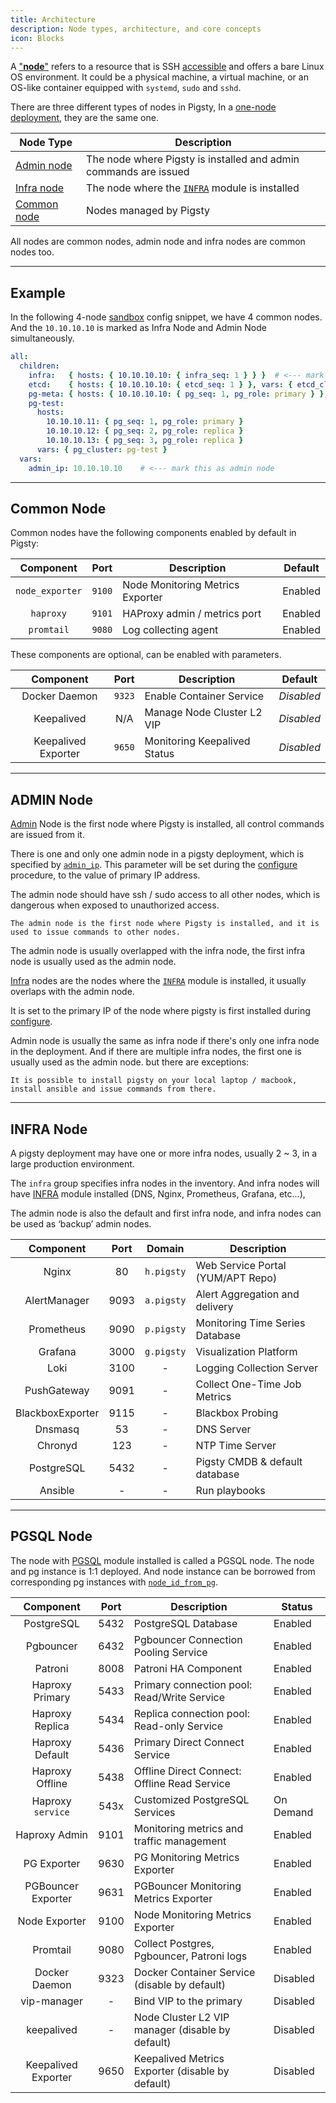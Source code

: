 ```yaml
---
title: Architecture
description: Node types, architecture, and core concepts
icon: Blocks
---
```


A ["**node**"](/docs/prepare/hardware#node) refers to a resource that is SSH [accessible](#accessibility) and offers a bare Linux OS environment.
It could be a physical machine, a virtual machine, or an OS-like container equipped with `systemd`, `sudo` and `sshd`.

There are three different types of nodes in Pigsty, In a [one-node deployment](/docs/install/start), they are the same one.

| Node Type                   | Description                                                      |
|-----------------------------|------------------------------------------------------------------|
| [Admin node](#admin-node)   | The node where Pigsty is installed and admin commands are issued |
| [Infra node](#infra-node)   | The node where the [`INFRA`](/docs/infra/) module is installed   |
| [Common node](#common-node) | Nodes managed by Pigsty                                          |

All nodes are common nodes, admin node and infra nodes are common nodes too.

------

## Example

In the following 4-node [sandbox](/docs/prepare/sandbox) config snippet, we have 4 common nodes.\
And the `10.10.10.10` is marked as Infra Node and Admin Node simultaneously.

```yaml
all:
  children:
    infra:   { hosts: { 10.10.10.10: { infra_seq: 1 } } }  # <--- mark this as infra node
    etcd:    { hosts: { 10.10.10.10: { etcd_seq: 1 } }, vars: { etcd_cluster: etcd } }
    pg-meta: { hosts: { 10.10.10.10: { pg_seq: 1, pg_role: primary } }, vars: { pg_cluster: pg-meta } }
    pg-test:
      hosts:
        10.10.10.11: { pg_seq: 1, pg_role: primary }
        10.10.10.12: { pg_seq: 2, pg_role: replica }
        10.10.10.13: { pg_seq: 3, pg_role: replica }
      vars: { pg_cluster: pg-test }
  vars:
    admin_ip: 10.10.10.10    # <--- mark this as admin node
```

------

## Common Node

Common nodes have the following components enabled by default in Pigsty:

|    Component    |  Port  | Description                      | Default |
|:---------------:|:------:|----------------------------------|---------|
| `node_exporter` | `9100` | Node Monitoring Metrics Exporter | Enabled |
|    `haproxy`    | `9101` | HAProxy admin / metrics port     | Enabled |
|   `promtail`    | `9080` | Log collecting agent             | Enabled |

These components are optional, can be enabled with parameters.

|      Component      |  Port  | Description                  | Default    |
|:-------------------:|:------:|------------------------------|------------|
|    Docker Daemon    | `9323` | Enable Container Service     | *Disabled* |
|     Keepalived      |  N/A   | Manage Node Cluster L2 VIP   | *Disabled* |
| Keepalived Exporter | `9650` | Monitoring Keepalived Status | *Disabled* |



------

## ADMIN Node

[Admin](/docs/prepare/admin) Node is the first node where Pigsty is installed, all control commands are issued from it.

There is one and only one admin node in a pigsty deployment, which is specified by [`admin_ip`](/docs/infra/param/#admin_ip).
This parameter will be set during the [configure](/docs/config/configure) procedure, to the value of primary IP address.

The admin node should have ssh / sudo access to all other nodes, which is dangerous when exposed to unauthorized access.

<Callout title="Admin node is the first node where Pigsty is installed" type="info">

    The admin node is the first node where Pigsty is installed, and it is used to issue commands to other nodes.

</Callout>

The admin node is usually overlapped with the infra node, the first infra node is usually used as the admin node.

[Infra](/docs/infra/) nodes are the nodes where the [`INFRA`](/docs/infra/) module is installed, it usually overlaps with the admin node.

It is set to the primary IP of the node where pigsty is first installed during [configure](/docs/setup/install/#configure).

Admin node is usually the same as infra node if there's only one infra node in the deployment.
And if there are multiple infra nodes, the first one is usually used as the admin node. but there are exceptions:

<Callout title="It is possible to use your local laptop as admin node" type="info">

    It is possible to install pigsty on your local laptop / macbook, install ansible and issue commands from there.

</Callout>

------

## INFRA Node

A pigsty deployment may have one or more infra nodes, usually 2 ~ 3, in a large production environment.

The `infra` group specifies infra nodes in the inventory. And infra nodes will have [INFRA](/docs/infra/) module installed (DNS, Nginx, Prometheus, Grafana, etc…),

The admin node is also the default and first infra node, and infra nodes can be used as ‘backup’ admin nodes.

|    Component     | Port |   Domain   | Description                       |
|:----------------:|:----:|:----------:|-----------------------------------|
|      Nginx       |  80  | `h.pigsty` | Web Service Portal (YUM/APT Repo) |
|   AlertManager   | 9093 | `a.pigsty` | Alert Aggregation and delivery    |
|    Prometheus    | 9090 | `p.pigsty` | Monitoring Time Series Database   |
|     Grafana      | 3000 | `g.pigsty` | Visualization Platform            |
|       Loki       | 3100 |     -      | Logging Collection Server         |
|   PushGateway    | 9091 |     -      | Collect One-Time Job Metrics      |
| BlackboxExporter | 9115 |     -      | Blackbox Probing                  |
|     Dnsmasq      |  53  |     -      | DNS Server                        |
|     Chronyd      | 123  |     -      | NTP Time Server                   |
|    PostgreSQL    | 5432 |     -      | Pigsty CMDB & default database    |
|     Ansible      |  -   |     -      | Run playbooks                     |

------

## PGSQL Node

The node with [PGSQL](/docs/pgsql/) module installed is called a PGSQL node. The node and pg instance is 1:1 deployed. And node instance can be borrowed from corresponding pg instances with [`node_id_from_pg`](/docs/node/param/#node_id_from_pg).

|      Component      | Port | Description                                      | Status    |
|:-------------------:|:----:|--------------------------------------------------|-----------|
|     PostgreSQL      | 5432 | PostgreSQL Database                              | Enabled   |
|      Pgbouncer      | 6432 | Pgbouncer Connection Pooling Service             | Enabled   |
|       Patroni       | 8008 | Patroni HA Component                             | Enabled   |
|   Haproxy Primary   | 5433 | Primary connection pool: Read/Write Service      | Enabled   |
|   Haproxy Replica   | 5434 | Replica connection pool: Read-only Service       | Enabled   |
|   Haproxy Default   | 5436 | Primary Direct Connect Service                   | Enabled   |
|   Haproxy Offline   | 5438 | Offline Direct Connect: Offline Read Service     | Enabled   |
|  Haproxy `service`  | 543x | Customized PostgreSQL Services                   | On Demand |
|    Haproxy Admin    | 9101 | Monitoring metrics and traffic management        | Enabled   |
|     PG Exporter     | 9630 | PG Monitoring Metrics Exporter                   | Enabled   |
| PGBouncer Exporter  | 9631 | PGBouncer Monitoring Metrics Exporter            | Enabled   |
|    Node Exporter    | 9100 | Node Monitoring Metrics Exporter                 | Enabled   |
|      Promtail       | 9080 | Collect Postgres, Pgbouncer, Patroni logs        | Enabled   |
|    Docker Daemon    | 9323 | Docker Container Service (disable by default)    | Disabled  |
|     vip-manager     |  -   | Bind VIP to the primary                          | Disabled  |
|     keepalived      |  -   | Node Cluster L2 VIP manager (disable by default) | Disabled  |
| Keepalived Exporter | 9650 | Keepalived Metrics Exporter (disable by default) | Disabled  |